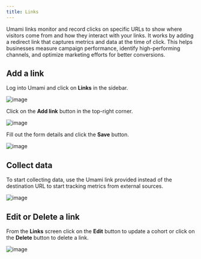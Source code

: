 ```yaml
---
title: Links
---
```


Umami links monitor and record clicks on specific URLs to show where visitors come from and how they interact with your links. It works by adding a redirect link that captures metrics and data at the time of click.
This helps businesses measure campaign performance, identify high-performing channels, and optimize marketing efforts for better conversions.

## Add a link

Log into Umami and click on **Links** in the sidebar.

![image](/images/docs/v3/navbar.png)

Click on the **Add link** button in the top-right corner.

![image](/images/docs/v3/link-add.png)

Fill out the form details and click the **Save** button.

![image](/images/docs/v3/link-add-form.png)

## Collect data

To start collecting data, use the Umami link provided instead of the destination URL to start tracking metrics from external sources.

![image](/images/docs/v3/link-overview.png)

## Edit or Delete a link

From the **Links** screen click on the **Edit** button to update a cohort or click on the **Delete** button to delete a link.

![image](/images/docs/v3/link-table.png)
